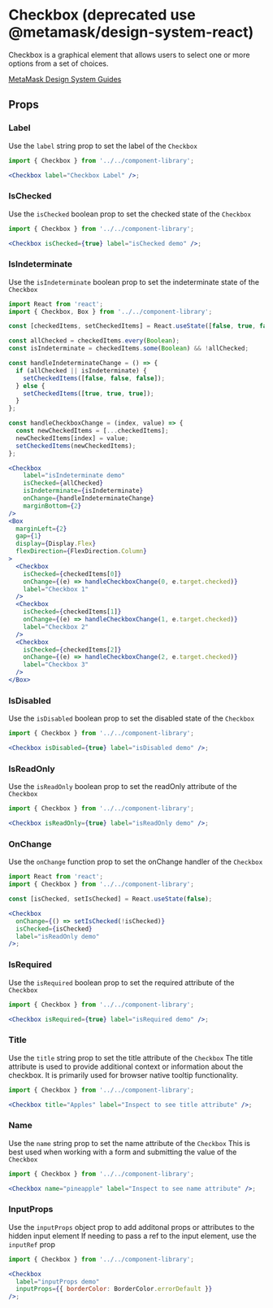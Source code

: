 

# Checkbox (deprecated use @metamask/design-system-react)

Checkbox is a graphical element that allows users to select one or more options from a set of choices.

[MetaMask Design System Guides](https://www.notion.so/MetaMask-Design-System-Guides-Design-f86ecc914d6b4eb6873a122b83c12940)

<Canvas>
  <Story id="components-componentlibrary-checkbox--default-story" />
</Canvas>

## Props

<ArgsTable of={Checkbox} />

### Label

Use the `label` string prop to set the label of the `Checkbox`

<Canvas>
  <Story id="components-componentlibrary-checkbox--label" />
</Canvas>

```jsx
import { Checkbox } from '../../component-library';

<Checkbox label="Checkbox Label" />;
```

### IsChecked

Use the `isChecked` boolean prop to set the checked state of the `Checkbox`

<Canvas>
  <Story id="components-componentlibrary-checkbox--is-checked" />
</Canvas>

```jsx
import { Checkbox } from '../../component-library';

<Checkbox isChecked={true} label="isChecked demo" />;
```

### IsIndeterminate

Use the `isIndeterminate` boolean prop to set the indeterminate state of the `Checkbox`

<Canvas>
  <Story id="components-componentlibrary-checkbox--is-indeterminate" />
</Canvas>

```jsx
import React from 'react';
import { Checkbox, Box } from '../../component-library';

const [checkedItems, setCheckedItems] = React.useState([false, true, false]);

const allChecked = checkedItems.every(Boolean);
const isIndeterminate = checkedItems.some(Boolean) && !allChecked;

const handleIndeterminateChange = () => {
  if (allChecked || isIndeterminate) {
    setCheckedItems([false, false, false]);
  } else {
    setCheckedItems([true, true, true]);
  }
};

const handleCheckboxChange = (index, value) => {
  const newCheckedItems = [...checkedItems];
  newCheckedItems[index] = value;
  setCheckedItems(newCheckedItems);
};

<Checkbox
    label="isIndeterminate demo"
    isChecked={allChecked}
    isIndeterminate={isIndeterminate}
    onChange={handleIndeterminateChange}
    marginBottom={2}
/>
<Box
  marginLeft={2}
  gap={1}
  display={Display.Flex}
  flexDirection={FlexDirection.Column}
>
  <Checkbox
    isChecked={checkedItems[0]}
    onChange={(e) => handleCheckboxChange(0, e.target.checked)}
    label="Checkbox 1"
  />
  <Checkbox
    isChecked={checkedItems[1]}
    onChange={(e) => handleCheckboxChange(1, e.target.checked)}
    label="Checkbox 2"
  />
  <Checkbox
    isChecked={checkedItems[2]}
    onChange={(e) => handleCheckboxChange(2, e.target.checked)}
    label="Checkbox 3"
  />
</Box>
```

### IsDisabled

Use the `isDisabled` boolean prop to set the disabled state of the `Checkbox`

<Canvas>
  <Story id="components-componentlibrary-checkbox--is-disabled" />
</Canvas>

```jsx
import { Checkbox } from '../../component-library';

<Checkbox isDisabled={true} label="isDisabled demo" />;
```

### IsReadOnly

Use the `isReadOnly` boolean prop to set the readOnly attribute of the `Checkbox`

<Canvas>
  <Story id="components-componentlibrary-checkbox--is-read-only" />
</Canvas>

```jsx
import { Checkbox } from '../../component-library';

<Checkbox isReadOnly={true} label="isReadOnly demo" />;
```

### OnChange

Use the `onChange` function prop to set the onChange handler of the `Checkbox`

<Canvas>
  <Story id="components-componentlibrary-checkbox--on-change" />
</Canvas>

```jsx
import React from 'react';
import { Checkbox } from '../../component-library';

const [isChecked, setIsChecked] = React.useState(false);

<Checkbox
  onChange={() => setIsChecked(!isChecked)}
  isChecked={isChecked}
  label="isReadOnly demo"
/>;
```

### IsRequired

Use the `isRequired` boolean prop to set the required attribute of the `Checkbox`

<Canvas>
  <Story id="components-componentlibrary-checkbox--is-required" />
</Canvas>

```jsx
import { Checkbox } from '../../component-library';

<Checkbox isRequired={true} label="isRequired demo" />;
```

### Title

Use the `title` string prop to set the title attribute of the `Checkbox`
The title attribute is used to provide additional context or information about the checkbox. It is primarily used for browser native tooltip functionality.

<Canvas>
  <Story id="components-componentlibrary-checkbox--title" />
</Canvas>

```jsx
import { Checkbox } from '../../component-library';

<Checkbox title="Apples" label="Inspect to see title attribute" />;
```

### Name

Use the `name` string prop to set the name attribute of the `Checkbox`
This is best used when working with a form and submitting the value of the `Checkbox`

<Canvas>
  <Story id="components-componentlibrary-checkbox--name" />
</Canvas>

```jsx
import { Checkbox } from '../../component-library';

<Checkbox name="pineapple" label="Inspect to see name attribute" />;
```

### InputProps

Use the `inputProps` object prop to add additonal props or attributes to the hidden input element
If needing to pass a ref to the input element, use the `inputRef` prop

<Canvas>
  <Story id="components-componentlibrary-checkbox--input-props" />
</Canvas>

```jsx
import { Checkbox } from '../../component-library';

<Checkbox
  label="inputProps demo"
  inputProps={{ borderColor: BorderColor.errorDefault }}
/>;
```
